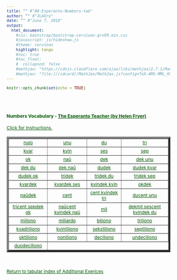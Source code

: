 ```yaml
---
title: "" #"00-Esperanto-Numbers-tab"
author: "" #"JLAUro"
date: "" #"June 7, 2018"
output: 
  html_document:
    #css: bootstrap/bootstrap-cerulean-grn99.min.css
    #javascript: js/hideshow.js
    #theme: cerulean
    highlight: tango
    #toc: true
    #toc_float: 
    #  collapsed: false
    #mathjax: "https://cdnjs.cloudflare.com/ajax/libs/mathjax/2.7.1/MathJax.js?config=TeX-AMS-MML_HTMLorMML"
    #mathjax: "file:///sdcard//MathJax/MathJax.js?config=TeX-AMS-MML_HTMLorMML"
---
```


```r
knitr::opts_chunk$set(echo = TRUE)
```

<style>
a, body { 
color: #005500; 
font-size: 12px; 
}	

a:visited { color: #009900; }

[id^='tr'] {
display: none;
}

mark {
padding: 3px 3px;
text-align: left;
font-style: italic;
font-size: 10px;
background-color: #007700;
color: white;
margin-top: 0px;
margin-left: 5px;
}

</style>

<script type='text/javascript'>
function toggle_visibility(id) {
var e = document.getElementById(id);
e.style.display = ((e.style.display!='block') ? 'block' : 'none');
}
</script>

<br/><br/>

<p>
<h4>Numbers Vocabulary - <a  href=http://www.gutenberg.org/files/8177/8177-h/8177-h.htm>The Esperanto Teacher (by Helen Fryer)</a> <br/></h4>
<a id='r0' href='#' onclick="toggle_visibility('tr0');">
Click for Instructions.</a>
<div id='tr0'>
&nbsp;
<mark>Click on each link to toggle the English translation.  Reload page to turn off all translations.</mark>
</div>
</p>

<table width='100%' border='5px' cellspacing='5px' cellpadding='5px'>
<tr id='r1'>
<td align='center' valign='middle'><a id='item1' href='#r0' onclick="toggle_visibility('tr1');">nulo</a>
<div id='tr1'><mark>0</mark></div></td>

<td align='center' valign='middle'><a id='item2' href='#r0' onclick="toggle_visibility('tr2');">unu</a>
<div id='tr2'><mark>1</mark></div></td>

<td align='center' valign='middle'><a id='item3' href='#r0' onclick="toggle_visibility('tr3');">du</a>
<div id='tr3'><mark>2</mark></div></td>

<td align='center' valign='middle'><a id='item4' href='#r0' onclick="toggle_visibility('tr4');">tri</a>
<div id='tr4'><mark>3</mark></div></td>
</tr>
<tr id='r2'>

<td align='center' valign='middle'><a id='item5' href='#r1' onclick="toggle_visibility('tr5');">kvar</a>
<div id='tr5'><mark>4</mark></div></td>

<td align='center' valign='middle'><a id='item6' href='#r1' onclick="toggle_visibility('tr6');">kvin</a>
<div id='tr6'><mark>5</mark></div></td>

<td align='center' valign='middle'><a id='item7' href='#r1' onclick="toggle_visibility('tr7');">ses</a>
<div id='tr7'><mark>6</mark></div></td>

<td align='center' valign='middle'><a id='item8' href='#r1' onclick="toggle_visibility('tr8');">sep</a>
<div id='tr8'><mark>7</mark></div></td>
</tr>
<tr id='r3'>

<td align='center' valign='middle'><a id='item9' href='#r2' onclick="toggle_visibility('tr9');">ok</a>
<div id='tr9'><mark>8</mark></div></td>

<td align='center' valign='middle'><a id='item10' href='#r2' onclick="toggle_visibility('tr10');">naŭ</a>
<div id='tr10'><mark>9</mark></div></td>

<td align='center' valign='middle'><a id='item11' href='#r2' onclick="toggle_visibility('tr11');">dek</a>
<div id='tr11'><mark>10</mark></div></td>

<td align='center' valign='middle'><a id='item12' href='#r2' onclick="toggle_visibility('tr12');">dek unu</a>
<div id='tr12'><mark>11</mark></div></td>
</tr>
<tr id='r4'>

<td align='center' valign='middle'><a id='item13' href='#r3' onclick="toggle_visibility('tr13');">dek du</a>
<div id='tr13'><mark>12</mark></div></td>

<td align='center' valign='middle'><a id='item14' href='#r3' onclick="toggle_visibility('tr14');">dek naŭ</a>
<div id='tr14'><mark>19</mark></div></td>

<td align='center' valign='middle'><a id='item15' href='#r3' onclick="toggle_visibility('tr15');">dudek</a>
<div id='tr15'><mark>20</mark></div></td>

<td align='center' valign='middle'><a id='item16' href='#r3' onclick="toggle_visibility('tr16');">dudek kvar</a>
<div id='tr16'><mark>24</mark></div></td>
</tr>
<tr id='r5'>

<td align='center' valign='middle'><a id='item17' href='#r4' onclick="toggle_visibility('tr17');">dudek ok</a>
<div id='tr17'><mark>28</mark></div></td>

<td align='center' valign='middle'><a id='item18' href='#r4' onclick="toggle_visibility('tr18');">tridek</a>
<div id='tr18'><mark>30</mark></div></td>

<td align='center' valign='middle'><a id='item19' href='#r4' onclick="toggle_visibility('tr19');">tridek du</a>
<div id='tr19'><mark>32</mark></div></td>

<td align='center' valign='middle'><a id='item20' href='#r4' onclick="toggle_visibility('tr20');">tridek sep</a>
<div id='tr20'><mark>37</mark></div></td>
</tr>
<tr id='r6'>

<td align='center' valign='middle'><a id='item21' href='#r5' onclick="toggle_visibility('tr21');">kvardek</a>
<div id='tr21'><mark>40</mark></div></td>

<td align='center' valign='middle'><a id='item22' href='#r5' onclick="toggle_visibility('tr22');">kvardek ses</a>
<div id='tr22'><mark>46</mark></div></td>

<td align='center' valign='middle'><a id='item23' href='#r5' onclick="toggle_visibility('tr23');">kvindek kvin</a>
<div id='tr23'><mark>55</mark></div></td>

<td align='center' valign='middle'><a id='item24' href='#r5' onclick="toggle_visibility('tr24');">okdek</a>
<div id='tr24'><mark>80</mark></div></td>
</tr>
<tr id='r7'>

<td align='center' valign='middle'><a id='item25' href='#r6' onclick="toggle_visibility('tr25');">naŭdek</a>
<div id='tr25'><mark>90</mark></div></td>

<td align='center' valign='middle'><a id='item26' href='#r6' onclick="toggle_visibility('tr26');">cent</a>
<div id='tr26'><mark>100</mark></div></td>

<td align='center' valign='middle'><a id='item27' href='#r6' onclick="toggle_visibility('tr27');">cent kvindek tri</a>
<div id='tr27'><mark>153</mark></div></td>

<td align='center' valign='middle'><a id='item28' href='#r6' onclick="toggle_visibility('tr28');">ducent unu</a>
<div id='tr28'><mark>201</mark></div></td>
</tr>
<tr id='r8'>

<td align='center' valign='middle'><a id='item29' href='#r7' onclick="toggle_visibility('tr29');">tricent sepdek ok</a>
<div id='tr29'><mark>378</mark></div></td>

<td align='center' valign='middle'><a id='item30' href='#r7' onclick="toggle_visibility('tr30');">naŭcent kvindek naŭ</a>
<div id='tr30'><mark>959</mark></div></td>

<td align='center' valign='middle'><a id='item31' href='#r7' onclick="toggle_visibility('tr31');">mil</a>
<div id='tr31'><mark>1000</mark></div></td>

<td align='center' valign='middle'><a id='item32' href='#r7' onclick="toggle_visibility('tr32');">dekmil sescent kvindek du</a>
<div id='tr32'><mark>10652</mark></div></td>
</tr>
<tr id='r9'>

<td align='center' valign='middle'><a id='item33' href='#r8' onclick="toggle_visibility('tr33');">miliono</a>
<div id='tr33'><mark> million (10^6)</mark></div></td>

<td align='center' valign='middle'><a id='item34' href='#r8' onclick="toggle_visibility('tr34');">miliardo</a>
<div id='tr34'><mark> billion (10^9)</mark></div></td>

<td align='center' valign='middle'><a id='item35' href='#r8' onclick="toggle_visibility('tr35');">biliono</a>
<div id='tr35'><mark> trillion (10^12)</mark></div></td>

<td align='center' valign='middle'><a id='item36' href='#r8' onclick="toggle_visibility('tr36');">triliono</a>
<div id='tr36'><mark> quintillion (10^18)</mark></div></td>
</tr>
<tr id='r10'>

<td align='center' valign='middle'><a id='item37' href='#r9' onclick="toggle_visibility('tr37');">kvadriliono</a>
<div id='tr37'><mark> 10^24</mark></div></td>

<td align='center' valign='middle'><a id='item38' href='#r9' onclick="toggle_visibility('tr38');">kvintiliono</a>
<div id='tr38'><mark> 10^30</mark></div></td>

<td align='center' valign='middle'><a id='item39' href='#r9' onclick="toggle_visibility('tr39');">sekstiliono</a>
<div id='tr39'><mark> 10^36</mark></div></td>

<td align='center' valign='middle'><a id='item40' href='#r9' onclick="toggle_visibility('tr40');">septiliono</a>
<div id='tr40'><mark> 10^42</mark></div></td>
</tr>
<tr id='r11'>

<td align='center' valign='middle'><a id='item41' href='#r10' onclick="toggle_visibility('tr41');">oktiliono</a>
<div id='tr41'><mark> 10^48</mark></div></td>

<td align='center' valign='middle'><a id='item42' href='#r10' onclick="toggle_visibility('tr42');">noniliono</a>
<div id='tr42'><mark> 10^54</mark></div></td>

<td align='center' valign='middle'><a id='item43' href='#r10' onclick="toggle_visibility('tr43');">deciliono</a>
<div id='tr43'><mark> 10^60</mark></div></td>

<td align='center' valign='middle'><a id='item44' href='#r10' onclick="toggle_visibility('tr44');">undeciliono</a>
<div id='tr44'><mark> 10^66</mark></div></td>
</tr>
<tr id='r12'>

<td align='center' valign='middle'><a id='item45' href='#r11' onclick="toggle_visibility('tr45');">duodeciliono</a>
<div id='tr45'><mark> 10^72</mark></div></td>

</tr>
</table>
<br/>
<p>
<a href=addExercises.html>Return to tabular index of Additional Exerices</a>
</p>

